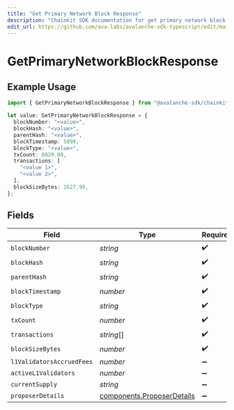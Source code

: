 ```yaml
---
title: "Get Primary Network Block Response"
description: "Chainkit SDK documentation for get primary network block response"
edit_url: https://github.com/ava-labs/avalanche-sdk-typescript/edit/main/chainkit/docs/models/components/getprimarynetworkblockresponse.md
---
```


# GetPrimaryNetworkBlockResponse

## Example Usage

```typescript
import { GetPrimaryNetworkBlockResponse } from "@avalanche-sdk/chainkit/models/components";

let value: GetPrimaryNetworkBlockResponse = {
  blockNumber: "<value>",
  blockHash: "<value>",
  parentHash: "<value>",
  blockTimestamp: 5899,
  blockType: "<value>",
  txCount: 8829.08,
  transactions: [
    "<value 1>",
    "<value 2>",
  ],
  blockSizeBytes: 1627.99,
};
```

## Fields

| Field                                                                    | Type                                                                     | Required                                                                 | Description                                                              |
| ------------------------------------------------------------------------ | ------------------------------------------------------------------------ | ------------------------------------------------------------------------ | ------------------------------------------------------------------------ |
| `blockNumber`                                                            | *string*                                                                 | :heavy_check_mark:                                                       | N/A                                                                      |
| `blockHash`                                                              | *string*                                                                 | :heavy_check_mark:                                                       | N/A                                                                      |
| `parentHash`                                                             | *string*                                                                 | :heavy_check_mark:                                                       | N/A                                                                      |
| `blockTimestamp`                                                         | *number*                                                                 | :heavy_check_mark:                                                       | N/A                                                                      |
| `blockType`                                                              | *string*                                                                 | :heavy_check_mark:                                                       | N/A                                                                      |
| `txCount`                                                                | *number*                                                                 | :heavy_check_mark:                                                       | N/A                                                                      |
| `transactions`                                                           | *string*[]                                                               | :heavy_check_mark:                                                       | N/A                                                                      |
| `blockSizeBytes`                                                         | *number*                                                                 | :heavy_check_mark:                                                       | N/A                                                                      |
| `l1ValidatorsAccruedFees`                                                | *number*                                                                 | :heavy_minus_sign:                                                       | N/A                                                                      |
| `activeL1Validators`                                                     | *number*                                                                 | :heavy_minus_sign:                                                       | N/A                                                                      |
| `currentSupply`                                                          | *string*                                                                 | :heavy_minus_sign:                                                       | N/A                                                                      |
| `proposerDetails`                                                        | [components.ProposerDetails](https://github.com/ava-labs/avalanche-sdk-typescript/blob/main/chainkit/models/components/proposerdetails.md) | :heavy_minus_sign:                                                       | N/A                                                                      |